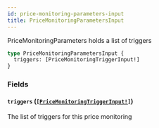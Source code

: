 ```yaml
---
id: price-monitoring-parameters-input
title: PriceMonitoringParametersInput
---
```


PriceMonitoringParameters holds a list of triggers

```graphql
type PriceMonitoringParametersInput {
  triggers: [PriceMonitoringTriggerInput!]
}
```

### Fields

#### `triggers` ([`[PriceMonitoringTriggerInput!]`](/docs/graphql/inputs/price-monitoring-trigger-input))

The list of triggers for this price monitoring
